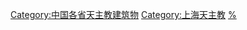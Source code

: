 [[Category:中国各省天主教建筑物|Category:中国各省天主教建筑物]]
[[Category:上海天主教|Category:上海天主教]]
[[Category:上海基督教建筑物|%]]